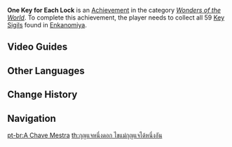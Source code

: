 {{Achievement Infobox
|title        = 
|id           = 81198
|order id     = 1184
|category     = Wonders of the World
|description  = Find all the [[Key Sigil]]s.
|requirements = Collect all 59 Key Sigils found in [[Enkanomiya]].
|primogems    = 10
|tracking     = 
|hidden       = 1
|topic        = 
|type         = Exploration
}}
'''One Key for Each Lock''' is an [[Achievement]] in the category ''[[Wonders of the World]]''. To complete this achievement, the player needs to collect all 59 [[Key Sigils]] found in [[Enkanomiya]].
<!--
==Trivia==
-->
==Video Guides==
{{Transclude|Key Sigil|Video Guides}}

==Other Languages==
{{Other Languages
|en      = One Key for Each Lock
|zhs     = 一把钥匙开一把锁
|zhs_rm  = Yībǎ Yàoshí Kāi Yībǎ Suǒ
|zht     = 一把鑰匙開一把鎖
|zht_rm  = Yībǎ Yàoshí Kāi Yībǎ Suǒ
|zh_tl   = One Key Opens One Lock
|ja      = 一つの錠前に一本の鍵
|ja_rm   = Hitotsu no Joumae ni Hitotsu no Kagi
|ja_tl   = One Lock For One Key
|ko      = 하나의 열쇠로 하나의 자물쇠를 열다
|ko_rm   = Hana-ui Yeolsoero Hana-ui Jamulsoereul Yeolda
|ko_tl   = One Key Opens One Lock
|es      = La llave maestra
|es_tl   = The Master Key
|fr      = À chaque serrure sa clé
|fr_tl   = To Each Lock Its Key
|ru      = По ключу на каждый замок
|ru_tl   = A Key For Each Lock
|th      = กุญแจหนึ่งดอก ไขแม่กุญแจได้หนึ่งอัน
|th_rm   = 
|th_tl   = 
|vi      = Chìa Nào Mở Khóa Nấy
|vi_tl   = 
|de      = Ein Schlüssel zu einem Schloss
|de_tl   = A Key to a Lock
|id      = Setiap Gembok Pasti Ada Kuncinya
|id_tl   = Every Lock Has a Key
|pt      = A Chave Mestra
|pt_tl   = 
|tr      = Her Kilit İçin Bir Anahtar
|tr_tl   = 
|it      = Una chiave per ogni serratura
|it_tl   = 
}}

==Change History==
{{Change History|2.4}}
<!--
==References==
{{Reflist}}
-->
==Navigation==
{{Achievement Navbox|Wonders of the World|Exploration}}

[[pt-br:A Chave Mestra]]
[[th:กุญแจหนึ่งดอก ไขแม่กุญแจได้หนึ่งอัน]]